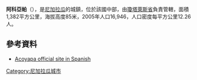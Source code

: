 '''阿科亞帕'''（{{lang-es|Acoyapa}}），是[[尼加拉瓜|尼加拉瓜]]的城鎮，位於該國中部，由[[瓊塔萊斯省|瓊塔萊斯省]]負責管轄，面積1,382平方公里，海拔高度85米，2005年人口16,946，人口密度每平方公里12.26人。

==參考資料==
*[https://web.archive.org/web/20140107004758/http://mercadochontales.com/ Acoyapa official site in Spanish]

{{coord|11|58|N|85|10|W|region:NI_type:city|display=title}}

{{Nicaragua-geo-stub}}
[[Category:尼加拉瓜城市|Category:尼加拉瓜城市]]
